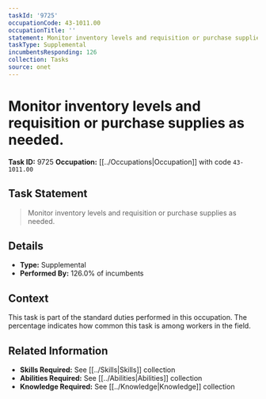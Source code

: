 ```yaml
---
taskId: '9725'
occupationCode: 43-1011.00
occupationTitle: ''
statement: Monitor inventory levels and requisition or purchase supplies as needed.
taskType: Supplemental
incumbentsResponding: 126
collection: Tasks
source: onet
---
```

# Monitor inventory levels and requisition or purchase supplies as needed.

**Task ID:** 9725
**Occupation:** [[../Occupations|Occupation]] with code `43-1011.00`

## Task Statement

> Monitor inventory levels and requisition or purchase supplies as needed.

## Details

- **Type:** Supplemental
- **Performed By:** 126.0% of incumbents

## Context

This task is part of the standard duties performed in this occupation. The percentage indicates how common this task is among workers in the field.

## Related Information

- **Skills Required:** See [[../Skills|Skills]] collection
- **Abilities Required:** See [[../Abilities|Abilities]] collection
- **Knowledge Required:** See [[../Knowledge|Knowledge]] collection
